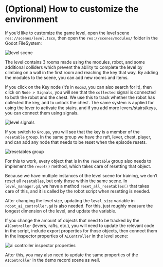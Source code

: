 # (Optional) How to customize the environment

If you’d like to customize the game level, open the level scene `res://scenes/level.tscn`, then open the `res://scenes/modules/` folder in the Godot FileSystem:

<img src="https://huggingface.co/datasets/huggingface-deep-rl-course/course-images/resolve/main/en/unit13/level_scene.jpg" alt="level scene"/>

The level contains 3 rooms made using the modules, robot, and some additional colliders which prevent the ability to complete the level by climbing on a wall in the first room and reaching the key that way. By adding the modules to the scene, you can add new rooms and items.

If you click on the Key node (it’s in `Room3`, you can also search for it), then click on `Node > Signals`, you will see that the `collected` signal is connected to both the robot and the chest. We use this to track whether the robot has collected the key, and to unlock the chest. The same system is applied for using the lever to activate the stairs, and if you add more levers/stairs/keys, you can connect them using signals.

<img src="https://huggingface.co/datasets/huggingface-deep-rl-course/course-images/resolve/main/en/unit13/level_signals.jpg" alt="level signals"/>

If you switch to `Groups`, you will see that the key is a member of the `resetable` group. In the same group we have the raft, lever, chest, player, and can add any node that needs to be reset when the episode resets.

<img src="https://huggingface.co/datasets/huggingface-deep-rl-course/course-images/resolve/main/en/unit13/resetables_group.jpg" alt="resetables group"/>

For this to work, every object that is in the `resetable` group also needs to implement the `reset()` method, which takes care of resetting that object.

Because we have multiple instances of the level scene for training, we don’t reset all `resetables`, but only those within the same scene. In `level_manager.gd`, we have a method `reset_all_resetables()` that takes care of this, and it is called by the robot script when resetting is needed.

After changing the level size, updating the `level_size` variable in `robot_ai_controller.gd` is also needed. For this, just roughly measure the longest dimension of the level, and update the variable.

If you change the amount of objects that need to be tracked by the `AIController` (levers, rafts, etc.), you will need to update the relevant code in the script, include export properties for those objects, then connect them in the inspector properties of `AIController` in the level scene:

<img src="https://huggingface.co/datasets/huggingface-deep-rl-course/course-images/resolve/main/en/unit13/ai_controller_inspector_properties.jpg" alt="ai controller inspector properties"/>

After this, you may also need to update the same properties of the `AIController` in the demo record scene as well.